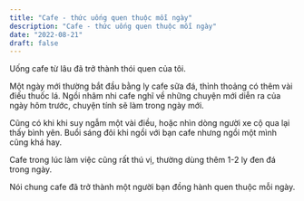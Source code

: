 ```yaml
---
title: "Cafe - thức uống quen thuộc mỗi ngày"
description: "Cafe - thức uống quen thuộc mỗi ngày"
date: "2022-08-21"
draft: false
---
```


Uống cafe từ lâu đã trở thành thói quen của tôi.

Một ngày mới thường bắt đầu bằng ly cafe sữa đá, thỉnh thoảng có thêm vài điếu thuốc lá. Ngồi nhâm nhi cafe nghĩ về những chuyện mới diễn ra của ngày hôm trước, chuyện tính sẽ làm trong ngày mới.

Cũng có khi khi suy ngẫm một vài điều, hoặc nhìn dòng người xe cộ qua lại thấy bình yên. Buổi sáng đôi khi ngồi với bạn cafe nhưng ngồi một mình cũng khá hay.

Cafe trong lúc làm việc cũng rất thú vị, thường dùng thêm 1-2 ly đen đá trong ngày.

Nói chung cafe đã trở thành một người bạn đồng hành quen thuộc mỗi ngày.
